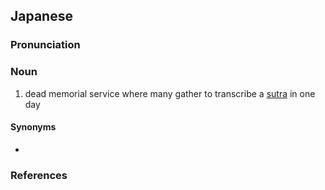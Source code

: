 ==Japanese==
{{ja-kanjitab|いち|にち|きょう|yomi=o}}

===Pronunciation===
{{ja-pron|yomi=goon|いちにちきょう|acc=4|acc_ref=DJR}}

===Noun===
{{ja-noun|いちにちきょう|hhira=いちにちきやう}}

# {{lb|ja|Buddhism|sort=いちにちきょう}} dead memorial service where many gather to transcribe a [[sutra]] in one day

====Synonyms====
* {{sense|memorial service}} {{ja-r|頓写|とんしゃ}}

===References===
<references/>